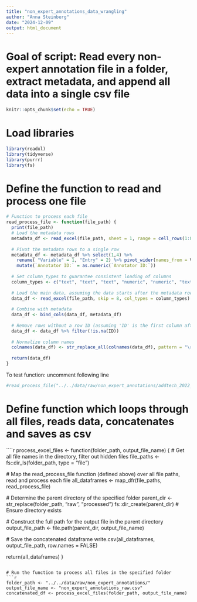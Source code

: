 ```yaml
---
title: "non_expert_annotations_data_wrangling"
author: "Anna Steinberg"
date: "2024-12-09"
output: html_document
---
```


# Goal of script: Read every non-expert annotation file in a folder, extract metadata, and append all data into a single csv file

```r
knitr::opts_chunk$set(echo = TRUE)
```

# Load libraries
```r
library(readxl)
library(tidyverse)
library(purrr)
library(fs)
```

# Define the function to read and process one file
```r
# Function to process each file
read_process_file <- function(file_path) {
  print(file_path)
  # Load the metadata rows
  metadata_df <- read_excel(file_path, sheet = 1, range = cell_rows(1:8), col_names = FALSE, col_types = rep("text", 15))[1:4]
  
  # Pivot the metadata rows to a single row
  metadata_df <- metadata_df %>% select(1,4) %>%
    rename( "Variable" = 1, "Entry" = 2) %>% pivot_wider(names_from = Variable, values_from = Entry) %>%
    mutate(`Annotator ID:` = as.numeric(`Annotator ID:`))
  
  # Set column_types to guarantee consistent loading of columns
  column_types <- c("text", "text", "text", "numeric", "numeric", "text", rep("text", 19))
  
  # Load the main data, assuming the data starts after the metadata rows
  data_df <- read_excel(file_path, skip = 8, col_types = column_types)
  
  # Combine with metadata
  data_df <- bind_cols(data_df, metadata_df)
  
  # Remove rows without a row ID (assuming 'ID' is the first column after the header)
  data_df <- data_df %>% filter(!is.na(ID))
  
  # Normalize column names
  colnames(data_df) <- str_replace_all(colnames(data_df), pattern = "\r\n|\n", replacement = " ")
  
  return(data_df)
}
```

To test function: uncomment following line
```r
#read_process_file("../../data/raw/non_expert_annotations/addtech_2022_report.xlsx")
```

# Define function which loops through all files, reads data, concatenates and saves as csv
````r
process_excel_files <- function(folder_path, output_file_name) {
  # Get all file names in the directory, filter out hidden files
  file_paths <- fs::dir_ls(folder_path, type = "file")

  # Map the read_process_file function (defined above) over all file paths, read and process each file
  all_dataframes <- map_dfr(file_paths, read_process_file)

  # Determine the parent directory of the specified folder
  parent_dir <- str_replace(folder_path, "raw", "processed")
  fs::dir_create(parent_dir)  # Ensure directory exists
  
  # Construct the full path for the output file in the parent directory
  output_file_path <- file.path(parent_dir, output_file_name)
  
  # Save the concatenated dataframe
  write.csv(all_dataframes, output_file_path, row.names = FALSE)
  
  return(all_dataframes)
}
```

# Run the function to process all files in the specified folder
```r
folder_path <- "../../data/raw/non_expert_annotations/"
output_file_name <- "non_expert_annotations_raw.csv"
concatenated_df <- process_excel_files(folder_path, output_file_name)
```

